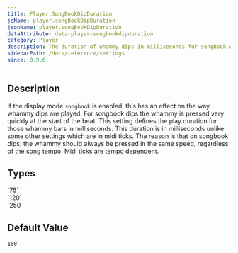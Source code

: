 ```yaml
---
title: Player.SongBookDipDuration
jsName: player.songBookDipDuration
jsonName: player.songBookDipDuration
dataAttribute: data-player-songbookdipduration
category: Player
description: The duration of whammy dips in milliseconds for songbook whammys.
sidebarPath: /docs/reference/settings
since: 0.9.6
---
```



## Description

If the display mode `songbook` is enabled, this has an effect on the way whammy dips are played. For songbook dips the whammy is pressed very quickly at the start of the beat. 
This setting defines the play duration for those whammy bars in milliseconds. This duration is in milliseconds unlike some other settings which are in midi ticks. The reason is that on songbook dips, 
the whammy should always be pressed in the same speed, regardless of the song tempo. Midi ticks are tempo dependent. 

<PropertyDescription metadata={metadata} />

## Types

<TypeTable>
    <TypeRow type="all" name="int">
        `75`<br />
        `120`<br />
        `250`
    </TypeRow>
</TypeTable>

## Default Value

`150`